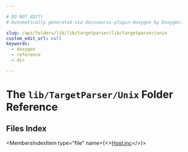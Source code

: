 ```yaml
---

# DO NOT EDIT!
# Automatically generated via docusaurus-plugin-doxygen by Doxygen.

slug: /api/folders/lib/lib/targetparser/lib/targetparser/unix
custom_edit_url: null
keywords:
  - doxygen
  - reference
  - dir

---
```





# The `lib/TargetParser/Unix` Folder Reference

<DoxygenPage pluginConfig={pluginConfig}>



## Files Index

<MembersIndex>

<MembersIndexItem
  type="file"
  name={<><a href="/docs/api/files/lib/lib/targetparser/lib/targetparser/unix/host-inc">Host.inc</a></>}>
</MembersIndexItem>

</MembersIndex>


</DoxygenPage>
